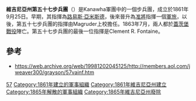 {{Infobox military unit
|unit_name=維吉尼亞州第五十七步兵團
|image= Flag of Virginia (1861).png
|caption=
|dates=1861年9月－1865年4月9日
|country={{flag|CSA}}
|allegiance={{flag|Virginia|1861}}
|branch={{army|CSA}}
|type=[[步兵|步兵]]
|size=[[團_(軍隊)|團]]
|battles=
*[[七天戰役|七天戰役]]
*[[第二次馬納沙斯之役|第二次馬納沙斯之役]]
*[[安提頓戰役|安提頓戰役]]
*[[弗雷德里克斯堡之役|弗雷德里克斯堡之役]]
*[[錢斯勒斯維爾戰役|錢斯勒斯維爾戰役]]
*[[蓋茨堡之役|蓋茨堡之役]]
*{{le|陸路戰役|Overland Campaign}}
*{{le|彼得堡之圍|Siege of Petersburg}}
*[[水手溪之役|水手溪之役]]
*{{le|阿波馬托克斯之役|Appomattox Campaign}}
|disbanded=1865年4月9日
|notable_commanders=准將[[路易斯·亞米斯德|路易斯·亞米斯德]]<br>Colonel David Dyer<br>Colonel John B. Magruder
}}

'''維吉尼亞州第五十七步兵團'''（{{lang-en|57th Virginia Infantry Regiment}}）是Kanawha軍團中的一個步兵團，成立於1861年9月25日。早期，其指揮為[[路易斯·亞米斯德|路易斯·亞米斯德]]，後來晉升為[[准將|准將]]指揮一個[[軍旅|軍旅]]，以後，第五十七步兵團的指揮由Magruder上校擔任。1863年7月，兩人都於[[蓋茨堡戰役|蓋茨堡戰役]]陣亡。第五十七步兵團的最後一位指揮是Clement R. Fontaine。

==參考==
*https://web.archive.org/web/19981202045125/http://members.aol.com/jweaver300/grayson/57vainf.htm

[[Category:維吉尼亞州步兵團|57]]
[[Category:1861年建立的軍事組織|Category:1861年建立的軍事組織]]
[[Category:1861年維吉尼亞州建立|Category:1861年維吉尼亞州建立]]
[[Category:1865年解散的軍事組織|Category:1865年解散的軍事組織]]
[[Category:1865年維吉尼亞州廢除|Category:1865年維吉尼亞州廢除]]

{{US-mil-stub}}